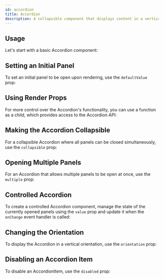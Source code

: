 ```yaml
---
id: accordion
title: Accordion
description: A collapsible component that displays content in a vertical stack.
---
```



## Usage

Let's start with a basic Accordion component:

<Story id="Basic" />

## Setting an Initial Panel

To set an initial panel to be open upon rendering, use the `defaultValue` prop:

<Story id="Initial" />

## Using Render Props

For more control over the Accordion's functionality, you can use a function as a
child, which provides access to the Accordion API:

<Story id="RenderProp" />

## Making the Accordion Collapsible

For a collapsible Accordion where all panels can be closed simultaneously, use
the `collapsible` prop:

<Story id="Collapsible" />

## Opening Multiple Panels

For an Accordion that allows multiple panels to be open at once, use the
`multiple` prop:

<Story id="Multiple" />

## Controlled Accordion

To create a controlled Accordion component, manage the state of the currently
opened panels using the `value` prop and update it when the `onChange` event
handler is called:

<Story id="Controlled" />

## Changing the Orientation

To display the Accordion in a vertical orientation, use the `orientation` prop:

<Story id="Vertical" />

## Disabling an Accordion Item

To disable an AccordionItem, use the `disabled` prop:

<Story id="Disabled" />
